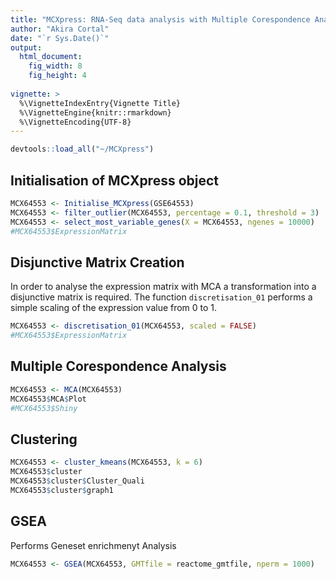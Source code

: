 ```yaml
---
title: "MCXpress: RNA-Seq data analysis with Multiple Corespondence Analysis"
author: "Akira Cortal"
date: "`r Sys.Date()`"
output: 
  html_document:
    fig_width: 8
    fig_height: 4
    
vignette: >
  %\VignetteIndexEntry{Vignette Title}
  %\VignetteEngine{knitr::rmarkdown}
  %\VignetteEncoding{UTF-8}
---
```

```r
devtools::load_all("~/MCXpress")
```


## Initialisation of MCXpress object
```r
MCX64553 <- Initialise_MCXpress(GSE64553)
MCX64553 <- filter_outlier(MCX64553, percentage = 0.1, threshold = 3)
MCX64553 <- select_most_variable_genes(X = MCX64553, ngenes = 10000)
#MCX64553$ExpressionMatrix
```

## Disjunctive Matrix Creation
In order to analyse the expression matrix with MCA a transformation into a disjunctive matrix is required. The function `discretisation_01` performs a simple scaling of the expression value from 0 to 1.
```r
MCX64553 <- discretisation_01(MCX64553, scaled = FALSE)
#MCX64553$ExpressionMatrix
```


## Multiple Corespondence Analysis
```r
MCX64553 <- MCA(MCX64553)
MCX64553$MCA$Plot
#MCX64553$Shiny
```


## Clustering
```r
MCX64553 <- cluster_kmeans(MCX64553, k = 6)
MCX64553$cluster
MCX64553$cluster$Cluster_Quali
MCX64553$cluster$graph1
```

## GSEA

Performs Geneset enrichmenyt Analysis 

```r
MCX64553 <- GSEA(MCX64553, GMTfile = reactome_gmtfile, nperm = 1000)
```
